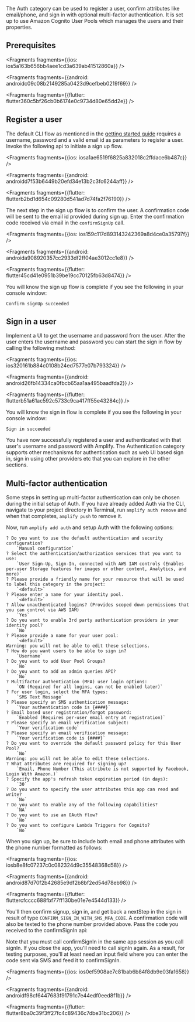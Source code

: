 
The Auth category can be used to register a user, confirm attributes like email/phone, and sign in with optional multi-factor authentication. It is set up to use Amazon Cognito User Pools which manages the users and their properties.

## Prerequisites




<Fragments fragments={{ios: ios5a163b656bb4aee1cd3a639ab41512860a}} />



<Fragments fragments={{android: androidc09c08b2149285a0423d9cefbeb0219f69}} />



<Fragments fragments={{flutter: flutter360c5bf26cb0b6174e0c9734d80e65dd2e}} />

## Register a user

The default CLI flow as mentioned in the [getting started guide](/lib/auth/getting-started) requires a username, password and a valid email id as parameters to register a user. Invoke the following api to initiate a sign up flow.




<Fragments fragments={{ios: iosa1ae6519f6825a832018c2ffdace6b487c}} />



<Fragments fragments={{android: androidd7f53b6449b20efd34e13b2c3fc6244aff}} />



<Fragments fragments={{flutter: flutterb2bd1d654c09280d541ad7d74fa2f76190}} />

The next step in the sign up flow is to confirm the user. A confirmation code will be sent to the email id provided during sign up. Enter the confirmation code received via email in the `confirmSignUp` call.




<Fragments fragments={{ios: ios159c117d893143242369a8d4ce0a35797f}} />



<Fragments fragments={{android: androida908920357cc2933df2ff04ae3012cc1e8}} />



<Fragments fragments={{flutter: flutter45cd41e0951b39be19cc70125fb63d8474}} />

You will know the sign up flow is complete if you see the following in your console window:

```console
Confirm signUp succeeded
```

## Sign in a user

Implement a UI to get the username and password from the user. After the user enters the username and password you can start the sign in flow by calling the following method:




<Fragments fragments={{ios: ios320161b884c0108b24ed7577e07b793324}} />



<Fragments fragments={{android: android26fb14334ca0fbcb65aa1aa495baadfda2}} />



<Fragments fragments={{flutter: flutterb51a61ac592c5733c9ca417ff55e43284c}} />

You will know the sign in flow is complete if you see the following in your console window:

```console
Sign in succeeded
```

You have now successfully registered a user and authenticated with that user's username and password with Amplify. The Authentication category supports other mechanisms for authentication such as web UI based sign in, sign in using other providers etc that you can explore in the other sections.

## Multi-factor authentication

Some steps in setting up multi-factor authentication can only be chosen during the initial setup of Auth. If you have already added Auth via the CLI, navigate to your project directory in Terminal, run `amplify auth remove` and when that completes, `amplify push` to remove it.  

Now, run `amplify add auth` and setup Auth with the following options:  

```console
? Do you want to use the default authentication and security configuration? 
    `Manual configuration`
? Select the authentication/authorization services that you want to use: 
    `User Sign-Up, Sign-In, connected with AWS IAM controls (Enables per-user Storage features for images or other content, Analytics, and more)`
? Please provide a friendly name for your resource that will be used to label this category in the project: 
    `<default>`
? Please enter a name for your identity pool. 
    `<default>`
? Allow unauthenticated logins? (Provides scoped down permissions that you can control via AWS IAM) 
    `Yes`
? Do you want to enable 3rd party authentication providers in your identity pool? 
    `No`
? Please provide a name for your user pool: 
    `<default>`
Warning: you will not be able to edit these selections.
? How do you want users to be able to sign in? 
    `Username`
? Do you want to add User Pool Groups? 
    `No`
? Do you want to add an admin queries API? 
    `No`
? Multifactor authentication (MFA) user login options: 
    `ON (Required for all logins, can not be enabled later)`
? For user login, select the MFA types: 
    `SMS Text Message`
? Please specify an SMS authentication message: 
    `Your authentication code is {####}`
? Email based user registration/forgot password: 
    `Enabled (Requires per-user email entry at registration)`
? Please specify an email verification subject: 
    `Your verification code`
? Please specify an email verification message: 
    `Your verification code is {####}`
? Do you want to override the default password policy for this User Pool? 
    `No`
Warning: you will not be able to edit these selections.
? What attributes are required for signing up? 
    `Email, Phone Number (This attribute is not supported by Facebook, Login With Amazon.)`
? Specify the app's refresh token expiration period (in days): 
    `30`
? Do you want to specify the user attributes this app can read and write? 
    `No`
? Do you want to enable any of the following capabilities?
    `NA`
? Do you want to use an OAuth flow? 
    `No`
? Do you want to configure Lambda Triggers for Cognito? 
    `No`
```

When you sign up, be sure to include both email and phone attributes with the phone number formatted as follows:




<Fragments fragments={{ios: iosb8e8fc07237c0c082324d9c35548368d58}} />



<Fragments fragments={{android: android87d70f2b42685e9df2b8bf2ed54d78eb98}} />



<Fragments fragments={{flutter: fluttercfcccc688fbf77ff130be01e7e4544d133}} />

You'll then confirm signup, sign in, and get back a nextStep in the sign in result of type `CONFIRM_SIGN_IN_WITH_SMS_MFA_CODE`.
A confirmation code will also be texted to the phone number provided above. Pass the code you received to the confirmSignIn api:

<Callout>
Note that you must call confirmSignIn in the same app session as you call signIn. If you close the app, you'll need to call signIn again.
As a result, for testing purposes, you'll at least need an input field where you can enter the code sent via SMS and feed it to confirmSignIn.
</Callout>




<Fragments fragments={{ios: ios0ef5908ae7c81bab6b84f8db9e03fa1658}} />



<Fragments fragments={{android: androidf98cf6447683f91791c7e44edf0eed8f1b}} />



<Fragments fragments={{flutter: flutter8ba0c39f3ff27fc4c89436c7dbe31bc206}} />
